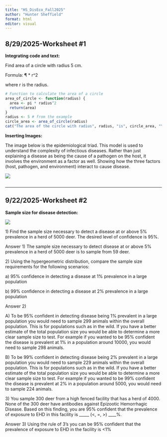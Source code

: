 ```yaml
---
title: "HS_DisEco_Fall2025"
author: "Hunter Sheffield"
format: html
editor: visual
---
```


## 8/29/2025-Worksheet #1

**Integrating code and text:**

Find area of a circle with radius 5 cm.

Formula: ¶ \* r\^2

where r is the radius.

```r
# Function to calculate the area of a circle
area_of_circle <- function(radius) {
  area <- pi * radius^2
  return(area)
}
radius <- 5 # from the example
circle_area <- area_of_circle(radius)
cat("The area of the circle with radius", radius, "is", circle_area, "\n")

```

**Inserting Images:**

The image below is the epidemiological triad. This model is used to understand the complexity of infectious diseases. Rather than just explaining a disease as being the cause of a pathogen on the host, it involves the environment as a factor as well. Showing how the three factors (host, pathogen, and environment) interact to cause disease.

![](images/clipboard-4098850719.png)

![]()

<hr>

## 9/22/2025-Worksheet #2 

**Sample size for disease detection:**

![](images/clipboard-1758138076.png)

1\) Find the sample size necessary to detect a disease at or above 5% prevalence in a herd of 5000 deer. The desired level of confidence is 95%.

Answer 1) The sample size necessary to detect disease at or above 5% prevalence in a herd of 5000 deer is to sample from 59 deer.

2\) Using the hypergeometric distribution, compare the sample size requirements for the following scenarios:

a\) 95% confidence in detecting a disease at 1% prevalence in a large population

b\) 99% confidence in detecting a disease at 2% prevalence in a large population

Answer 2)

A\) To be 95% confident in detecting disease being 1% prevalent in a large population you would need to sample 299 animals within the overall population. This is for populations such as in the wild. If you have a better estimate of the total population size you would be able to determine a more clear sample size to test. For example if you wanted to be 95% confident the disease is prevalent at 1% in a population around 10000, you would need to sample 298 animals.

B\) To be 99% confident in detecting disease being 2% prevalent in a large population you would need to sample 229 animals within the overall population. This is for populations such as in the wild. If you have a better estimate of the total population size you would be able to determine a more clear sample size to test. For example if you wanted to be 99% confident the disease is prevalent at 2% in a population around 5000, you would need to sample 224 animals.

3\) You sample 300 deer from a high fenced facility that has a herd of 4000. None of the 300 deer have antibodies against Epizootic Hemorrhagic Disease. Based on this finding, you are 95% confident that the prevalence of exposure to EHD in this facility is \_\_\_\_\_ (\<, =, \>) \_\_\_\_%.

Answer 3) Using the rule of 3's you can be 95% confident that the prevalence of exposure to EHD in the facility is \<1%
